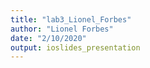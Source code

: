 ```yaml
---
title: "lab3_Lionel_Forbes"
author: "Lionel Forbes"
date: "2/10/2020"
output: ioslides_presentation
---
```


